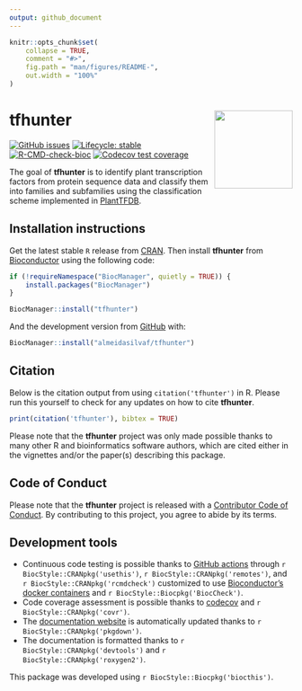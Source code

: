 ```yaml
---
output: github_document
---
```


<!-- README.md is generated from README.Rmd. Please edit that file -->

```r
knitr::opts_chunk$set(
    collapse = TRUE,
    comment = "#>",
    fig.path = "man/figures/README-",
    out.width = "100%"
)
```

# tfhunter <img src="man/figures/logo.png" align="right" height="139" />

<!-- badges: start -->
[![GitHub issues](https://img.shields.io/github/issues/almeidasilvaf/tfhunter)](https://github.com/almeidasilvaf/tfhunter/issues)
[![Lifecycle: stable](https://img.shields.io/badge/lifecycle-stable-brightgreen.svg)](https://lifecycle.r-lib.org/articles/stages.html#stable)
[![R-CMD-check-bioc](https://github.com/almeidasilvaf/tfhunter/workflows/R-CMD-check-bioc/badge.svg)](https://github.com/almeidasilvaf/tfhunter/actions)
[![Codecov test
coverage](https://codecov.io/gh/almeidasilvaf/tfhunter/branch/master/graph/badge.svg)](https://codecov.io/gh/almeidasilvaf/tfhunter?branch=master)
<!-- badges: end -->

The goal of __tfhunter__ is to identify plant transcription factors from protein 
sequence data and classify them into families and subfamilies using the
classification scheme implemented 
in [PlantTFDB](https://doi.org/10.1093/nar/gkz1020).

## Installation instructions

Get the latest stable `R` release from [CRAN](http://cran.r-project.org/). 
Then install __tfhunter__ from [Bioconductor](http://bioconductor.org/) 
using the following code:

```r
if (!requireNamespace("BiocManager", quietly = TRUE)) {
    install.packages("BiocManager")
}

BiocManager::install("tfhunter")
```

And the development version from 
[GitHub](https://github.com/almeidasilvaf/tfhunter) with:

```r
BiocManager::install("almeidasilvaf/tfhunter")
```

## Citation

Below is the citation output from using `citation('tfhunter')` in R. Please
run this yourself to check for any updates on how to cite __tfhunter__.

```r
print(citation('tfhunter'), bibtex = TRUE)
```

Please note that the __tfhunter__ project was only made possible thanks to many 
other R and bioinformatics software authors, which are cited either in the 
vignettes and/or the paper(s) describing this package.

## Code of Conduct

Please note that the __tfhunter__ project is released with 
a [Contributor Code of Conduct](http://bioconductor.org/about/code-of-conduct/). 
By contributing to this project, you agree to abide by its terms.

## Development tools

* Continuous code testing is possible thanks to [GitHub actions](https://www.tidyverse.org/blog/2020/04/usethis-1-6-0/)  through `r BiocStyle::CRANpkg('usethis')`, `r BiocStyle::CRANpkg('remotes')`, and `r BiocStyle::CRANpkg('rcmdcheck')` customized to use [Bioconductor's docker containers](https://www.bioconductor.org/help/docker/) and `r BiocStyle::Biocpkg('BiocCheck')`.
* Code coverage assessment is possible thanks to [codecov](https://codecov.io/gh) and `r BiocStyle::CRANpkg('covr')`.
* The [documentation website](http://almeidasilvaf.github.io/tfhunter) is automatically updated thanks to `r BiocStyle::CRANpkg('pkgdown')`.
* The documentation is formatted thanks to `r BiocStyle::CRANpkg('devtools')` and `r BiocStyle::CRANpkg('roxygen2')`.

This package was developed using `r BiocStyle::Biocpkg('biocthis')`.


